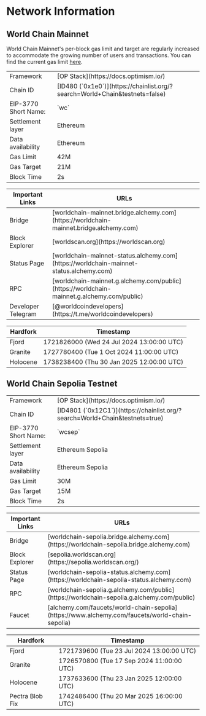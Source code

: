 # Network Information

## World Chain Mainnet
<Note type="info">World Chain Mainnet's per-block gas limit and target are regularly increased to accommodate the growing number of users and transactions. You can find the current gas limit [here](https://etherscan.io/address/0x6ab0777fD0e609CE58F939a7F70Fe41F5Aa6300A#readProxyContract#F18).</Note>
<table>
  <tbody>
    <tr>
      <td className="align-middle">Framework</td>
      <td className="align-middle">[OP Stack](https://docs.optimism.io/)</td>
    </tr>
    <tr>
      <td className="align-middle">Chain ID</td>
      <td className="align-middle">[ID480 (`0x1e0`)](https://chainlist.org/?search=World+Chain&testnets=false)</td>
    </tr>
    <tr>
      <td className="align-middle">EIP-3770 Short Name:</td>
      <td className="align-middle">`wc`</td>
    </tr>
    <tr>
      <td className="align-middle">Settlement layer</td>
      <td className="align-middle">Ethereum</td>
    </tr>
    <tr>
      <td className="align-middle">Data availability</td>
      <td className="align-middle">Ethereum</td>
    </tr>
    <tr>
      <td className="align-middle">Gas Limit</td>
      <td className="align-middle">42M</td>
    </tr>
    <tr>
      <td className="align-middle">Gas Target</td>
      <td className="align-middle">21M</td>
    </tr>
    <tr>
      <td className="align-middle">Block Time</td>
      <td className="align-middle">2s</td>
    </tr>
</tbody>
</table>
<table>
<thead>
<th>Important Links</th>
<th>URLs</th>
</thead>
<tbody>
    <tr>
      <td className="align-middle">Bridge</td>
      <td className="align-middle">[worldchain-mainnet.bridge.alchemy.com](https://worldchain-mainnet.bridge.alchemy.com)</td>
    </tr>
   <tr>
      <td className="align-middle">Block Explorer</td>
      <td className="align-middle">[worldscan.org](https://worldscan.org)</td>
    </tr>
   <tr>
      <td className="align-middle">Status Page</td>
      <td className="align-middle">[worldchain-mainnet-status.alchemy.com](https://worldchain-mainnet-status.alchemy.com)</td>
    </tr>
   <tr>
      <td className="align-middle">RPC</td>
      <td className="align-middle">[worldchain-mainnet.g.alchemy.com/public](https://worldchain-mainnet.g.alchemy.com/public)</td>
    </tr>
    <tr>
      <td className="align-middle">Developer Telegram</td>
      <td className="align-middle">[@worldcoindevelopers](https://t.me/worldcoindevelopers)</td>
    </tr>
  </tbody>
</table>
<table>
  <thead>
    <th>Hardfork</th>
    <th>Timestamp</th>
  </thead>
  <tbody>
    <tr>
      <td className="align-middle">Fjord</td>
      <td className="align-middle">1721826000 (Wed 24 Jul 2024 13:00:00 UTC)</td>
    </tr>
    <tr>
      <td className="align-middle">Granite</td>
      <td className="align-middle">1727780400 (Tue 1 Oct 2024 11:00:00 UTC)</td>
    </tr>
    <tr>
      <td className="align-middle">Holocene</td>
      <td className="align-middle">1738238400 (Thu 30 Jan 2025 12:00:00 UTC)</td>
    </tr>
  </tbody>
</table>

## World Chain Sepolia Testnet 
<table>
  <tbody>
    <tr>
      <td className="align-middle">Framework</td>
      <td className="align-middle">[OP Stack](https://docs.optimism.io/)</td>
    </tr>
    <tr>
      <td className="align-middle">Chain ID</td>
      <td className="align-middle">[ID4801 (`0x12C1`)](https://chainlist.org/?search=World+Chain&testnets=true)</td>
    </tr>
    <tr>
      <td className="align-middle">EIP-3770 Short Name:</td>
      <td className="align-middle">`wcsep`</td>
    </tr>
    <tr>
      <td className="align-middle">Settlement layer</td>
      <td className="align-middle">Ethereum Sepolia</td>
    </tr>
    <tr>
      <td className="align-middle">Data availability</td>
      <td className="align-middle">Ethereum Sepolia</td>
    </tr>
    <tr>
      <td className="align-middle">Gas Limit</td>
      <td className="align-middle">30M</td>
    </tr>
    <tr>
      <td className="align-middle">Gas Target</td>
      <td className="align-middle">15M</td>
    </tr>
    <tr>
      <td className="align-middle">Block Time</td>
      <td className="align-middle">2s</td>
    </tr>
</tbody>
</table>
<table>
<thead>
<th>Important Links</th>
<th>URLs</th>
</thead>
<tbody>
    <tr>
      <td className="align-middle">Bridge</td>
      <td className="align-middle">[worldchain-sepolia.bridge.alchemy.com](https://worldchain-sepolia.bridge.alchemy.com)</td>
    </tr>
   <tr>
      <td className="align-middle">Block Explorer</td>
      <td className="align-middle">[sepolia.worldscan.org](https://sepolia.worldscan.org/)</td>
    </tr>
   <tr>
      <td className="align-middle">Status Page</td>
      <td className="align-middle">[worldchain-sepolia-status.alchemy.com](https://worldchain-sepolia-status.alchemy.com)</td>
    </tr>
    <tr>
      <td className="align-middle">RPC</td>
      <td className="align-middle">[worldchain-sepolia.g.alchemy.com/public](https://worldchain-sepolia.g.alchemy.com/public)</td>
    </tr>
    <tr>
      <td className="align-middle">Faucet</td>
      <td className="align-middle">[alchemy.com/faucets/world-chain-sepolia](https://www.alchemy.com/faucets/world-chain-sepolia)</td>
    </tr>
  </tbody>
</table>
<table>
  <thead>
    <th>Hardfork</th>
    <th>Timestamp</th>
  </thead>
  <tbody>
    <tr>
      <td className="align-middle">Fjord</td>
      <td className="align-middle">1721739600 (Tue 23 Jul 2024 13:00:00 UTC)</td>
    </tr>
    <tr>
      <td className="align-middle">Granite</td>
      <td className="align-middle">1726570800 (Tue 17 Sep 2024 11:00:00 UTC)</td>
    </tr>
    <tr>
      <td className="align-middle">Holocene</td>
      <td className="align-middle">1737633600 (Thu 23 Jan 2025 12:00:00 UTC)</td>
    </tr>
    <tr>
      <td className="align-middle">Pectra Blob Fix</td>
      <td className="align-middle">1742486400 (Thu 20 Mar 2025 16:00:00 UTC)</td>
    </tr>
  </tbody>
</table>
